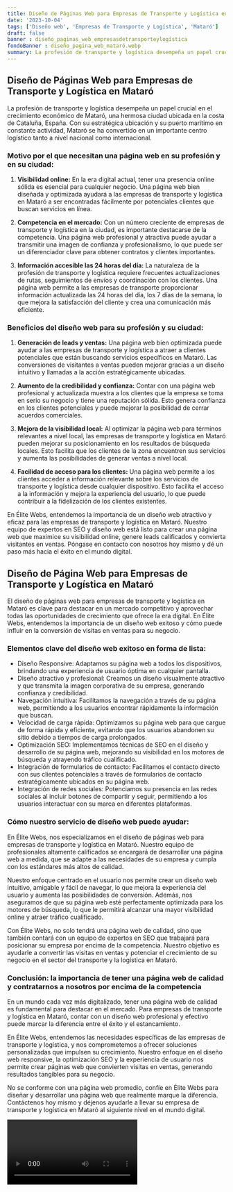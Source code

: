 ```yaml
---
title: Diseño de Páginas Web para Empresas de Transporte y Logística en Mataró
date: '2023-10-04'
tags: ['Diseño web', 'Empresas de Transporte y Logística', 'Mataró']
draft: false
banner : diseño_paginas_web_empresasdetransporteylogística
fondoBanner : diseño_pagina_web_mataró.webp
summary: La profesión de transporte y logística desempeña un papel crucial en el crecimiento económico de Mataró, una hermosa ciudad ubicada en la costa de Cataluña, España. Con su estratégica ubicación y su puerto marítimo en constante actividad, Mataró se ha convertido en un importante centro logístico tanto a nivel nacional como internacional.
---
```


## Diseño de Páginas Web para Empresas de Transporte y Logística en Mataró

La profesión de transporte y logística desempeña un papel crucial en el crecimiento económico de Mataró, una hermosa ciudad ubicada en la costa de Cataluña, España. Con su estratégica ubicación y su puerto marítimo en constante actividad, Mataró se ha convertido en un importante centro logístico tanto a nivel nacional como internacional.

### Motivo por el que necesitan una página web en su profesión y en su ciudad:

1. **Visibilidad online:** En la era digital actual, tener una presencia online sólida es esencial para cualquier negocio. Una página web bien diseñada y optimizada ayudará a las empresas de transporte y logística en Mataró a ser encontradas fácilmente por potenciales clientes que buscan servicios en línea.

2. **Competencia en el mercado:** Con un número creciente de empresas de transporte y logística en la ciudad, es importante destacarse de la competencia. Una página web profesional y atractiva puede ayudar a transmitir una imagen de confianza y profesionalismo, lo que puede ser un diferenciador clave para obtener contratos y clientes importantes.

3. **Información accesible las 24 horas del día:** La naturaleza de la profesión de transporte y logística requiere frecuentes actualizaciones de rutas, seguimientos de envíos y coordinación con los clientes. Una página web permite a las empresas de transporte proporcionar información actualizada las 24 horas del día, los 7 días de la semana, lo que mejora la satisfacción del cliente y crea una comunicación más eficiente.

### Beneficios del diseño web para su profesión y su ciudad:

1. **Generación de leads y ventas:** Una página web bien optimizada puede ayudar a las empresas de transporte y logística a atraer a clientes potenciales que están buscando servicios específicos en Mataró. Las conversiones de visitantes a ventas pueden mejorar gracias a un diseño intuitivo y llamadas a la acción estratégicamente ubicadas.

2. **Aumento de la credibilidad y confianza:** Contar con una página web profesional y actualizada muestra a los clientes que la empresa se toma en serio su negocio y tiene una reputación sólida. Esto genera confianza en los clientes potenciales y puede mejorar la posibilidad de cerrar acuerdos comerciales.

3. **Mejora de la visibilidad local:** Al optimizar la página web para términos relevantes a nivel local, las empresas de transporte y logística en Mataró pueden mejorar su posicionamiento en los resultados de búsqueda locales. Esto facilita que los clientes de la zona encuentren sus servicios y aumenta las posibilidades de generar ventas a nivel local.

4. **Facilidad de acceso para los clientes:** Una página web permite a los clientes acceder a información relevante sobre los servicios de transporte y logística desde cualquier dispositivo. Esto facilita el acceso a la información y mejora la experiencia del usuario, lo que puede contribuir a la fidelización de los clientes existentes.

En Élite Webs, entendemos la importancia de un diseño web atractivo y eficaz para las empresas de transporte y logística en Mataró. Nuestro equipo de expertos en SEO y diseño web está listo para crear una página web que maximice su visibilidad online, genere leads calificados y convierta visitantes en ventas. Póngase en contacto con nosotros hoy mismo y dé un paso más hacia el éxito en el mundo digital.

<GifSeo />

<Cta />

## Diseño de Página Web para Empresas de Transporte y Logística en Mataró

El diseño de páginas web para empresas de transporte y logística en Mataró es clave para destacar en un mercado competitivo y aprovechar todas las oportunidades de crecimiento que ofrece la era digital. En Élite Webs, entendemos la importancia de un diseño web exitoso y cómo puede influir en la conversión de visitas en ventas para su negocio.

### Elementos clave del diseño web exitoso en forma de lista:

- Diseño Responsive: Adaptamos su página web a todos los dispositivos, brindando una experiencia de usuario óptima en cualquier pantalla.
- Diseño atractivo y profesional: Creamos un diseño visualmente atractivo y que transmita la imagen corporativa de su empresa, generando confianza y credibilidad.
- Navegación intuitiva: Facilitamos la navegación a través de su página web, permitiendo a los usuarios encontrar rápidamente la información que buscan.
- Velocidad de carga rápida: Optimizamos su página web para que cargue de forma rápida y eficiente, evitando que los usuarios abandonen su sitio debido a tiempos de carga prolongados.
- Optimización SEO: Implementamos técnicas de SEO en el diseño y desarrollo de su página web, mejorando su visibilidad en los motores de búsqueda y atrayendo tráfico cualificado.
- Integración de formularios de contacto: Facilitamos el contacto directo con sus clientes potenciales a través de formularios de contacto estratégicamente ubicados en su página web.
- Integración de redes sociales: Potenciamos su presencia en las redes sociales al incluir botones de compartir y seguir, permitiendo a los usuarios interactuar con su marca en diferentes plataformas.

### Cómo nuestro servicio de diseño web puede ayudar:

En Élite Webs, nos especializamos en el diseño de páginas web para empresas de transporte y logística en Mataró. Nuestro equipo de profesionales altamente calificados se encargará de desarrollar una página web a medida, que se adapte a las necesidades de su empresa y cumpla con los estándares más altos de calidad.

Nuestro enfoque centrado en el usuario nos permite crear un diseño web intuitivo, amigable y fácil de navegar, lo que mejora la experiencia del usuario y aumenta las posibilidades de conversión. Además, nos aseguramos de que su página web esté perfectamente optimizada para los motores de búsqueda, lo que le permitirá alcanzar una mayor visibilidad online y atraer tráfico cualificado.

Con Élite Webs, no solo tendrá una página web de calidad, sino que también contará con un equipo de expertos en SEO que trabajará para posicionar su empresa por encima de la competencia. Nuestro objetivo es ayudarle a convertir las visitas en ventas y potenciar el crecimiento de su negocio en el sector del transporte y la logística en Mataró.

### Conclusión: la importancia de tener una página web de calidad y contratarnos a nosotros por encima de la competencia

En un mundo cada vez más digitalizado, tener una página web de calidad es fundamental para destacar en el mercado. Para empresas de transporte y logística en Mataró, contar con un diseño web profesional y efectivo puede marcar la diferencia entre el éxito y el estancamiento.

En Élite Webs, entendemos las necesidades específicas de las empresas de transporte y logística, y nos comprometemos a ofrecer soluciones personalizadas que impulsen su crecimiento. Nuestro enfoque en el diseño web responsive, la optimización SEO y la experiencia de usuario nos permite crear páginas web que convierten visitas en ventas, generando resultados tangibles para su negocio.

No se conforme con una página web promedio, confíe en Élite Webs para diseñar y desarrollar una página web que realmente marque la diferencia. Contáctenos hoy mismo y déjenos ayudarle a llevar su empresa de transporte y logística en Mataró al siguiente nivel en el mundo digital.

<Video />

<CtaBot job='Empresas de Transporte y Logística' city='Mataró'/>

<Gmaps query='Mataró+españa+maps' />